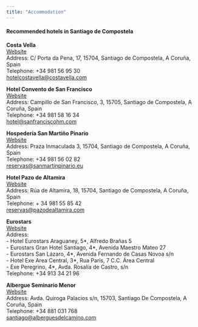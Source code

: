 ```yaml
---
title: "Accommodation"
---
```


#### Recommended hotels in Santiago de Compostela

**Costa Vella**  
[Website](https://www.costavella.com/)  
Address: C/ Porta da Pena, 17, 15704, Santiago de Compostela, A Coruña, Spain  
Telephone: +34 981 56 95 30  
[hotelcostavella@costavella.com](mailto:hotelcostavella@costavella.com)


**Hotel Convento de San Francisco**  
[Website](https://www.sanfranciscohm.com/es/)  
Address: Campillo de San Francisco, 3, 15705, Santiago de Compostela, A Coruña, Spain  
Telephone: +34 981 58 16 34  
[hotel@sanfranciscohm.com](mailto:hotel@sanfranciscohm.com)

**Hospedería San Martiño Pinario**  
[Website](https://www.sanmartinpinario.es/es/index.html)  
Address: Praza Inmaculada 3, 15704, Santiago de Compostela, A Coruña, Spain  
Telephone: +34 981 56 02 82  
[reservas@sanmartinpinario.eu](mailto:reservas@sanmartinpinario.eu)

**Hotel Pazo de Altamira**  
[Website](https://www.pazodealtamira.com/)  
Address: Rúa de Altamira, 18, 15704, Santiago de Compostela, A Coruña, Spain  
Telephone:  + 34 981 55 85 42  
[reservas@pazodealtamira.com](mailto:reservas@pazodealtamira.com)

**Eurostars**  
[Website](https://www.eurostarshotels.com/hoteles-en-espana-santiago-de-compostela.html?referer_code=bs0gg20ww&gclid=EAIaIQobChMIu-3BtK2RggMV_z0GAB1OzAQ4EAAYASAAEgIv6PD_BwE)  
Address:  
- Hotel Eurostars Araguaney, 5\*, Alfredo Brañas 5  
- Eurostars Gran Hotel Santiago, 4\*, Avenida Maestro Mateo 27  
- Eurostars San Lázaro, 4\*, Avenida Fernando de Casas Novoa s/n  
- Hotel Exe Area Central, 3\*, Rua París, 7 C.C. Área Central  
- Exe Peregrino, 4\*, Avda. Rosalía de Castro, s/n  
Telephone: +34 913 34 21 96


**Albergue Seminario Menor**  
[Website](https://www.alberguesdelcamino.com/santiago/albergue-seminario-menor/)  
Address: Avda. Quiroga Palacios s/n, 15703, Santiago De Compostela, A Coruña, Spain  
Telephone: +34 881 031 768  
[santiago@alberguesdelcamino.com](mailto:santiago@alberguesdelcamino.com)
